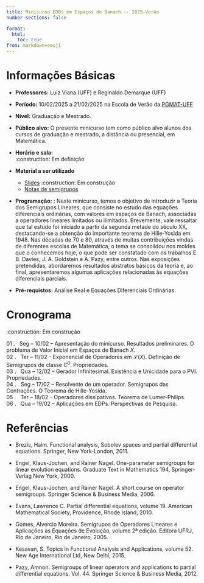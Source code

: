 ```yaml
---
title: Minicurso EDOs em Espaços de Banach -- 2025-Verão
number-sections: false

format:
  html:
    toc: true
from: markdown+emoji
---
```



\begin{equation*}
\begin{cases}
x'(t)={\color{red}A}x+{\color{black}f},& t\in [0,+\infty)\\
x(0)=x_0
\end{cases}
\end{equation*}
\begin{equation*}
x(t)=e^{t\color{red}A}x_0+\int_0^t e^{(t-s){\color{red}A}}f(s)ds
\end{equation*}

# Informações Básicas

- **Professores:** Luiz Viana (UFF) e Reginaldo Demarque (UFF)

- **Período:** 10/02/2025 a 21/02/2025 na Escola de Verão da [PGMAT-UFF](https://pgmat-uff.com.br/verao-2025/)

- **Nível:** Graduação e Mestrado.

- **Público alvo:** O presente minicurso tem como público alvo alunos dos cursos de graduação e mestrado, a distância ou presencial, em Matemática.
    

- **Horário e sala:** \
:construction: Em definição

- **Material a ser utilizado**
    - [Slides]()  :construction:  Em construção
    - [Notas de semigrupos](https://reginaldodr.github.io/notas-semigrupos-git/notas-semigrupo.pdf)
    
-  **Programação:** : Neste minicurso, temos o objetivo de introduzir a Teoria dos Semigrupos Lineares, que consiste no estudo das equações diferenciais ordinárias, com valores em espaços de Banach, associadas a operadores lineares limitados ou ilimitados. Brevemente, vale ressaltar que tal estudo foi iniciado a partir da segunda metade do século XX, destacando-se a obtenção do importante teorema de Hille-Yosida em 1948. Nas décadas de 70 e 80, através de muitas contribuições vindas de diferentes escolas de Matemática, o tema se consolidou nos moldes que o conhecemos hoje, o que pode ser constatado com os trabalhos E. B. Davies, J. A. Goldstein e A. Pazy, entre outros. Nas exposições pretendidas, abordaremos resultados abstratos básicos da teoria e, ao final, apresentaremos algumas aplicações relacionadas às equações diferenciais parciais. 

- **Pré-requistos:** Análise Real e Equações Diferenciais Ordinárias.

# Cronograma {#sec-crono}

:construction: Em construção

01 . &nbsp; Seg  --  10/02  --  <span style="color:standard"> Apresentação do minicurso. Resultados preliminares. O problema de Valor Inicial em Espaços de Banach $X$.</span> \
02 . &nbsp; Ter  --  11/02  --  <span style="color:standard"> Exponencial de Operadores em $\mathcal{L}(X)$. Definição de Semigrupos de classe $C^0$.  Propriedades. </span> \
03 . &nbsp; Qua  --  12/02  --  <span style="color:standard"> Gerador Infinitesimal. Existência e Unicidade para o PVI. Propriedades. </span> \
04 . &nbsp; Seg  --  17/02  --  <span style="color:standard"> Resolvente de um operador.  Semigrupos das Contrações. O Teorema de Hille-Yosida. </span> \
05 . &nbsp; Ter  --  18/02  --  <span style="color:standard"> Operadores dissipativos. Teorema de Lumer-Philips. </span> \
06 . &nbsp; Qua  --  19/02  --  <span style="color:standard"> Aplicações em EDPs. Perspectivas de Pesquisa. </span> \


# Referências {#sec-ref}

-  Brezis, Haim. Functional analysis, Sobolev spaces and partial differential equations. Springer, New York-London, 2011.

- Engel, Klaus-Jochen, and Rainer Nagel. One-parameter semigroups for linear evolution equations. Graduate Text in Mathematics 194, Springer-Verlag New York, 2000.

- Engel, Klaus-Jochen, and Rainer Nagel. A short course on operator semigroups. Springer Science & Business Media, 2006.

- Evans, Lawrence C. Partial differential equations, volume 19. American Mathematical Society, Providence, Rhode Island, 2010.


-  Gomes, Alvercio Moreira. Semigrupos de Operadores Lineares e Aplicações às Equações de Evolução, volume 2ª edição. Editora UFRJ, Rio de Janeiro, Rio de Janeiro, 2005.

-  Kesavan, S. Topics in Functional Analysis and Applications, volume 52. New Age International Ltd, New Delhi, 2015.


- Pazy, Amnon. Semigroups of linear operators and applications to partial differential equations. Vol. 44. Springer Science & Business Media, 2012.

